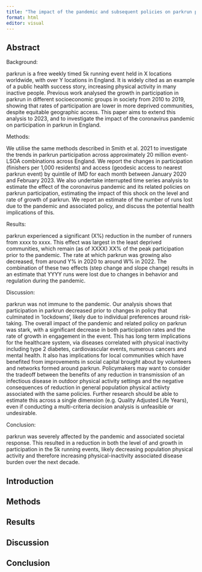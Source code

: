 ```yaml
---
title: "The impact of the pandemic and subsequent policies on parkrun participation in England: 2010 to 2023"
format: html
editor: visual
---
```


## Abstract

Background:

parkrun is a free weekly timed 5k running event held in X locations worldwide, with over Y locations in England. It is widely cited as an example of a public health success story, increasing physical activity in many inactive people. Previous work analysed the growth in participation in parkrun in different socioeconomic groups in society from 2010 to 2019, showing that rates of participation are lower in more deprived communities, despite equitable geographic access. This paper aims to extend this analysis to 2023, and to investigate the impact of the coronavirus pandemic on participation in parkrun in England.

Methods:

We utilise the same methods described in Smith et al. 2021 to investigate the trends in parkrun participation across approximately 20 million event-LSOA combinations across England. We report the changes in participation (finishers per 1,000 residents) and access (geodesic access to nearest parkrun event) by quintile of IMD for each month between January 2020 and February 2023. We also undertake interrupted time series analysis to estimate the effect of the coronavirus pandemic and its related policies on parkrun participation, estimating the impact of this shock on the level and rate of growth of parkrun. We report an estimate of the number of runs lost due to the pandemic and associated policy, and discuss the potential health implications of this.

Results:

parkrun experienced a significant (X%) reduction in the number of runners from xxxx to xxxx. This effect was largest in the least deprived communities, which remain (as of XXXX) XX% of the peak participation prior to the pandemic. The rate at which parkrun was growing also decreased, from around Y% in 2020 to around W% in 2022. The combination of these two effects (step change and slope change) results in an estimate that YYYY runs were lost due to changes in behavior and regulation during the pandemic.

Discussion:

parkrun was not immune to the pandemic. Our analysis shows that participation in parkrun decreased prior to changes in policy that culminated in 'lockdowns', likely due to individual preferences around risk-taking. The overall impact of the pandemic and related policy on parkrun was stark, with a significant decrease in both participation rates and the rate of growth in engagement in the event. This has long term implications for the healthcare system, via diseases correlated with physical inactivity including type 2 diabetes, cardiovascular events, numerous cancers and mental health. It also has implications for local communities which have benefited from improvements in social capital brought about by volunteers and networks formed around parkrun. Policymakers may want to consider the tradeoff between the benefits of any reduction in transmission of an infectious disease in outdoor physical activity settings and the negative consequences of reduction in general population physical actiivty associated with the same policies. Further research should be able to estimate this across a single dimension (e.g. Quality Adjusted Life Years), even if conducting a multi-criteria decision analysis is unfeasible or undesirable.

Conclusion:

parkrun was severely affected by the pandemic and associated societal response. This resulted in a reduction in both the level of and growth in participation in the 5k running events, likely decreasing population physical activity and therefore increasing physical-inactivity associated disease burden over the next decade.

## Introduction

## Methods

## Results

## Discussion

## Conclusion
